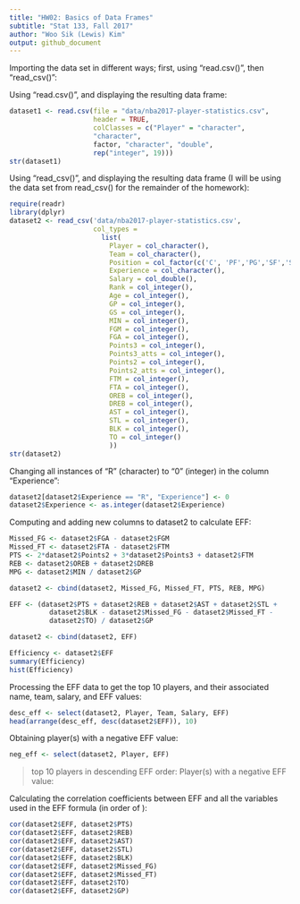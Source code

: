 ```yaml
---
title: "HW02: Basics of Data Frames"
subtitle: "Stat 133, Fall 2017"
author: "Woo Sik (Lewis) Kim"
output: github_document
---
```

Importing the data set in different ways; first, using "read.csv()", then "read_csv()":

Using "read.csv()", and displaying the resulting data frame:

```r
dataset1 <- read.csv(file = "data/nba2017-player-statistics.csv",
                     header = TRUE,
                     colClasses = c("Player" = "character",
                     "character",
                     factor, "character", "double",
                     rep("integer", 19)))
str(dataset1)
```

Using "read_csv()", and displaying the resulting data frame (I will be using the data set from read_csv() for the remainder of the homework):

```r
require(readr)
library(dplyr)
dataset2 <- read_csv('data/nba2017-player-statistics.csv',
                     col_types =
                       list(
                         Player = col_character(),
                         Team = col_character(),
                         Position = col_factor(c('C', 'PF','PG','SF','SG')),
                         Experience = col_character(),
                         Salary = col_double(),
                         Rank = col_integer(),
                         Age = col_integer(),
                         GP = col_integer(),
                         GS = col_integer(),
                         MIN = col_integer(),
                         FGM = col_integer(),
                         FGA = col_integer(),
                         Points3 = col_integer(),
                         Points3_atts = col_integer(),
                         Points2 = col_integer(),
                         Points2_atts = col_integer(),
                         FTM = col_integer(),
                         FTA = col_integer(),
                         OREB = col_integer(),
                         DREB = col_integer(),
                         AST = col_integer(),
                         STL = col_integer(),
                         BLK = col_integer(),
                         TO = col_integer()
                         ))
str(dataset2)
```

Changing all instances of "R" (character) to "0" (integer) in the column "Experience":

```r
dataset2[dataset2$Experience == "R", "Experience"] <- 0
dataset2$Experience <- as.integer(dataset2$Experience)
```

Computing and adding new columns to dataset2 to calculate EFF:

```r
Missed_FG <- dataset2$FGA - dataset2$FGM
Missed_FT <- dataset2$FTA - dataset2$FTM
PTS <- 2*dataset2$Points2 + 3*dataset2$Points3 + dataset2$FTM
REB <- dataset2$OREB + dataset2$DREB
MPG <- dataset2$MIN / dataset2$GP

dataset2 <- cbind(dataset2, Missed_FG, Missed_FT, PTS, REB, MPG)

EFF <- (dataset2$PTS + dataset2$REB + dataset2$AST + dataset2$STL + 
          dataset2$BLK - dataset2$Missed_FG - dataset2$Missed_FT - 
          dataset2$TO) / dataset2$GP

dataset2 <- cbind(dataset2, EFF)

Efficiency <- dataset2$EFF
summary(Efficiency)
hist(Efficiency)
```

Processing the EFF data to get the top 10 players, and their associated name, team, salary, and EFF values:

```r
desc_eff <- select(dataset2, Player, Team, Salary, EFF)
head(arrange(desc_eff, desc(dataset2$EFF)), 10)
```

Obtaining player(s) with a negative EFF value:

```r
neg_eff <- select(dataset2, Player, EFF)

```

> top 10 players in descending EFF order:
> Player(s) with a negative EFF value:

Calculating the correlation coefficients between EFF and all the variables used in the EFF formula (in order of ):

```r
cor(dataset2$EFF, dataset2$PTS)
cor(dataset2$EFF, dataset2$REB)
cor(dataset2$EFF, dataset2$AST)
cor(dataset2$EFF, dataset2$STL)
cor(dataset2$EFF, dataset2$BLK)
cor(dataset2$EFF, dataset2$Missed_FG)
cor(dataset2$EFF, dataset2$Missed_FT)
cor(dataset2$EFF, dataset2$TO)
cor(dataset2$EFF, dataset2$GP)
```